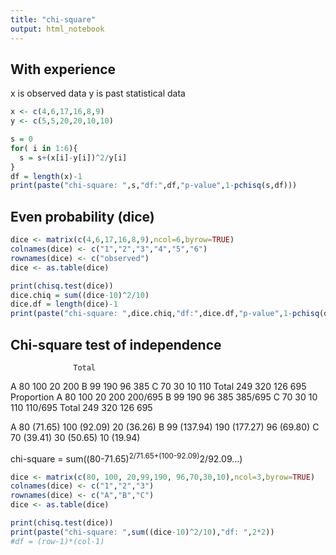 ```yaml
---
title: "chi-square"
output: html_notebook
---
```

## With experience
x is observed data
y is past statistical data
```r
x <- c(4,6,17,16,8,9)
y <- c(5,5,20,20,10,10)

s = 0
for( i in 1:6){
  s = s+(x[i]-y[i])^2/y[i]
}
df = length(x)-1
print(paste("chi-square: ",s,"df:",df,"p-value",1-pchisq(s,df)))

```


## Even probability (dice)

```r
dice <- matrix(c(4,6,17,16,8,9),ncol=6,byrow=TRUE)
colnames(dice) <- c("1","2","3","4","5","6")
rownames(dice) <- c("observed")
dice <- as.table(dice)

print(chisq.test(dice))
dice.chiq = sum((dice-10)^2/10)
dice.df = length(dice)-1
print(paste("chi-square: ",dice.chiq,"df:",dice.df,"p-value",1-pchisq(dice.chiq,dice.df)))

```
## Chi-square test of independence
                  Total
A     80  100 20  200 
B     99  190 96  385 
C     70  30  10  110 
Total 249 320 126 695 
                     Proportion
A     80 100 20 200  200/695 
B     99 190 96 385  385/695 
C     70 30  10 110  110/695 
Total 249 320 126    695

A 80 (71.65) 100 (92.09) 20 (36.26)
B 99 (137.94) 190 (177.27) 96 (69.80)
C 70 (39.41) 30 (50.65) 10 (19.94)

chi-square = sum((80-71.65)^2/71.65+(100-92.09)^2/92.09...)
```r
dice <- matrix(c(80, 100, 20,99,190, 96,70,30,10),ncol=3,byrow=TRUE)
colnames(dice) <- c("1","2","3")
rownames(dice) <- c("A","B","C")
dice <- as.table(dice)

print(chisq.test(dice))
print(paste("chi-square: ",sum((dice-10)^2/10),"df: ",2*2))
#df = (row-1)*(col-1)

```